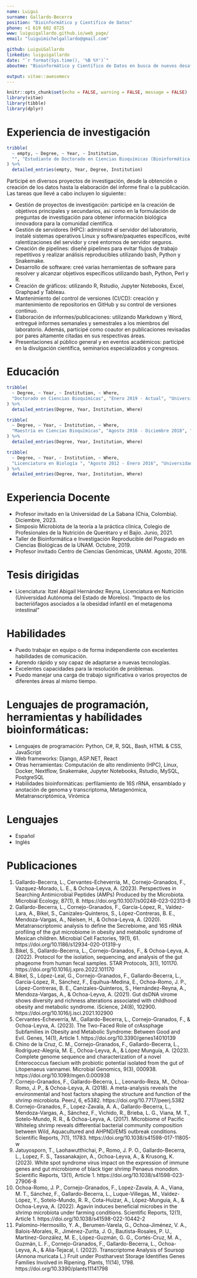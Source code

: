 ```yaml
---
name: Luigui
surname: Gallardo-Becerra
position: "Bioinformático y Científico de Datos"
phone: +1 619 602 0725
www: luiguigallardo.github.io/web_page/
email: "luiguimichelgallardo@gmail.com"

github: LuiguiGallardo
linkedin: luiguigallardo
date: "`r format(Sys.time(), '%B %Y')`"
aboutme: "Bioinformático y Científico de Datos en busca de nuevos desafíos para aplicar y expandir mis habilidades. En los últimos años, he participado en diferentes proyectos utilizando tecnologías genómicas modernas (NGS), análisis de datos y ciencia de datos, para obtener nueva información biológica que ha culminado en diversas publicaciones científicas."

output: vitae::awesomecv
---
```


```r
knitr::opts_chunk$set(echo = FALSE, warning = FALSE, message = FALSE)
library(vitae)
library(tibble)
library(dplyr)
```

# Experiencia de investigación
```r
tribble(
  ~ empty, ~ Degree, ~ Year, ~ Institution,
  "", "Estudiante de Doctorado en Ciencias Bioquímicas (Bioinformática)", "Enero 2019 - Actual", "Instituto de Biotecnología, UNAM",  
) %>% 
  detailed_entries(empty, Year, Degree, Institution)
```

Participé en diversos proyectos de investigación, desde la obtención o creación de los datos hasta la elaboración del informe final o la publicación. Las tareas que llevé a cabo incluyen lo siguiente::

* Gestión de proyectos de investigación: participé en la creación de objetivos principales y secundarios, así como en la formulación de preguntas de investigación para obtener información biológica innovadora para la comunidad científica.
* Gestión de servidores (HPC): administré el servidor del laboratorio, instalé sistemas operativos Linux y software/paquetes específicos, evité ralentizaciones del servidor y creé entornos de servidor seguros.
* Creación de pipelines: diseñé pipelines para evitar flujos de trabajo repetitivos y realizar análisis reproducibles utilizando bash, Python y Snakemake.
* Desarrollo de software: creé varias herramientas de software para resolver y alcanzar objetivos específicos utilizando bash, Python, Perl y R.
* Creación de gráficos: utilizando R, Rstudio, Jupyter Notebooks, Excel, Graphpad y Tableau.
* Mantenimiento del control de versiones (CI/CD): creación y mantenimiento de repositorios en GitHub y su control de versiones continuo.
* Elaboración de informes/publicaciones: utilizando Markdown y Word, entregué informes semanales y semestrales a los miembros del laboratorio. Además, participé como coautor en publicaciones revisadas por pares altamente citadas en sus respectivas áreas.
* Presentaciones al público general y en eventos académicos: participé en la divulgación científica, seminarios especializados y congresos.

# Educación
```r
tribble(
  ~ Degree, ~ Year, ~ Institution, ~ Where,
  "Doctorado en Ciencias Bioquímicas", "Enero 2019 - Actual", "Universidad Nacional Autónoma de México", "Cuernavaca, Mor., México"
) %>% 
  detailed_entries(Degree, Year, Institution, Where)
```


```r
tribble(
  ~ Degree, ~ Year, ~ Institution, ~ Where,
  "Maestría en Ciencias Bioquímicas", "Agosto 2016 - Diciembre 2018", "Universidad Nacional Autónoma de México", "Cuernavaca, Mor., México"
) %>% 
  detailed_entries(Degree, Year, Institution, Where)
```


```r
tribble(
  ~ Degree, ~ Year, ~ Institution, ~ Where,
  "Licenciatura en Biología ", "Agosto 2012 - Enero 2016", "Universidad de Guadalajara", "Guadalajara, México"
) %>% 
  detailed_entries(Degree, Year, Institution, Where)
```


# Experiencia Docente
* Profesor invitado en la Universidad de La Sabana (Chia, Colombia). Diciembre, 2023.
* Simposio Microbiota de la teoría a la práctica clínica, Colegio de Profesionales de la Nutrición de Querétaro y el Bajío. Junio, 2021. 
* Taller de Bioinformática e Investigación Reproducible del Posgrado en Ciencias Biológicas de la UNAM. Octubre, 2019.
* Profesor invitado Centro de Ciencias Genómicas, UNAM. Agosto, 2018.

# Tesis dirigidas
* Licenciatura: Itzel Abigail Hernández Reyna, Licenciatura en Nutrición (Universidad Autónoma del Estado de Morelos). "Impacto de los bacteriófagos asociados a la obesidad infantil en el metagenoma intestinal" 

# Habilidades
* Puedo trabajar en equipo o de forma independiente con excelentes habilidades de comunicación.
* Aprendo rápido y soy capaz de adaptarse a nuevas tecnologías.
* Excelentes capacidades para la resolución de problemas.
* Puedo manejar una carga de trabajo significativa o varios proyectos de diferentes áreas al mismo tiempo.

# Lenguajes de programación, herramientas y habílidades bioinformáticas:
* Lenguajes de programación: Python, C#, R, SQL, Bash, HTML & CSS, JavaScript
* Web frameworks: Django, ASP.NET, React
* Otras herramientas: Computación de alto rendimiento (HPC), Linux, Docker, Nextflow, Snakemake, Jupyter Notebooks, Rstudio, MySQL, PostgreSQL
* Habilidades bioinformáticas: perfilamiento de 16S rRNA, ensamblado y anotación de genoma y transcriptoma, Metagenómica, Metatranscriptómica, Virómica

# Lenguajes
* Español
* Inglés

# Publicaciones
1. Gallardo-Becerra, L., Cervantes-Echeverría, M., Cornejo-Granados, F., Vazquez-Morado, L. E., & Ochoa-Leyva, A. (2023). Perspectives in Searching Antimicrobial Peptides (AMPs) Produced by the Microbiota. Microbial Ecology, 87(1), 8. https://doi.org/10.1007/s00248-023-02313-8
2. Gallardo-Becerra, L., Cornejo-Granados, F., García-López, R., Valdez-Lara, A., Bikel, S., Canizales-Quinteros, S., López-Contreras, B. E., Mendoza-Vargas, A., Nielsen, H., & Ochoa-Leyva, A. (2020). Metatranscriptomic analysis to define the Secrebiome, and 16S rRNA profiling of the gut microbiome in obesity and metabolic syndrome of Mexican children. Microbial Cell Factories, 19(1), 61. https://doi.org/10.1186/s12934-020-01319-y
3. Bikel, S., Gallardo-Becerra, L., Cornejo-Granados, F., & Ochoa-Leyva, A. (2022). Protocol for the isolation, sequencing, and analysis of the gut phageome from human fecal samples. STAR Protocols, 3(1), 101170. https://doi.org/10.1016/j.xpro.2022.101170
4. Bikel, S., López-Leal, G., Cornejo-Granados, F., Gallardo-Becerra, L., García-López, R., Sánchez, F., Equihua-Medina, E., Ochoa-Romo, J. P., López-Contreras, B. E., Canizales-Quinteros, S., Hernández-Reyna, A., Mendoza-Vargas, A., & Ochoa-Leyva, A. (2021). Gut dsDNA virome shows diversity and richness alterations associated with childhood obesity and metabolic syndrome. iScience, 24(8), 102900. https://doi.org/10.1016/j.isci.2021.102900
5. Cervantes-Echeverría, M., Gallardo-Becerra, L., Cornejo-Granados, F., & Ochoa-Leyva, A. (2023). The Two-Faced Role of crAssphage Subfamilies in Obesity and Metabolic Syndrome: Between Good and Evil. Genes, 14(1), Article 1. https://doi.org/10.3390/genes14010139
6. Chino de la Cruz, C. M., Cornejo-Granados, F., Gallardo-Becerra, L., Rodríguez-Alegría, M. E., Ochoa-Leyva, A., & López Munguía, A. (2023). Complete genome sequence and characterization of a novel Enterococcus faecium with probiotic potential isolated from the gut of Litopenaeus vannamei. Microbial Genomics, 9(3), 000938. https://doi.org/10.1099/mgen.0.000938
7. Cornejo-Granados, F., Gallardo-Becerra, L., Leonardo-Reza, M., Ochoa-Romo, J. P., & Ochoa-Leyva, A. (2018). A meta-analysis reveals the environmental and host factors shaping the structure and function of the shrimp microbiota. PeerJ, 6, e5382. https://doi.org/10.7717/peerj.5382
8. Cornejo-Granados, F., Lopez-Zavala, A. A., Gallardo-Becerra, L., Mendoza-Vargas, A., Sánchez, F., Vichido, R., Brieba, L. G., Viana, M. T., Sotelo-Mundo, R. R., & Ochoa-Leyva, A. (2017). Microbiome of Pacific Whiteleg shrimp reveals differential bacterial community composition between Wild, Aquacultured and AHPND/EMS outbreak conditions. Scientific Reports, 7(1), 11783. https://doi.org/10.1038/s41598-017-11805-w
9. Jatuyosporn, T., Laohawutthichai, P., Romo, J. P. O., Gallardo-Becerra, L., Lopez, F. S., Tassanakajon, A., Ochoa-Leyva, A., & Krusong, K. (2023). White spot syndrome virus impact on the expression of immune genes and gut microbiome of black tiger shrimp Penaeus monodon. Scientific Reports, 13(1), Article 1. https://doi.org/10.1038/s41598-023-27906-8
10. Ochoa-Romo, J. P., Cornejo-Granados, F., Lopez-Zavala, A. A., Viana, M. T., Sánchez, F., Gallardo-Becerra, L., Luque-Villegas, M., Valdez-López, Y., Sotelo-Mundo, R. R., Cota-Huízar, A., López-Munguia, A., & Ochoa-Leyva, A. (2022). Agavin induces beneficial microbes in the shrimp microbiota under farming conditions. Scientific Reports, 12(1), Article 1. https://doi.org/10.1038/s41598-022-10442-2
11. Palomino-Hermosillo, Y. A., Berumen-Varela, G., Ochoa-Jiménez, V. A., Balois-Morales, R., Jiménez-Zurita, J. O., Bautista-Rosales, P. U., Martínez-González, M. E., López-Guzmán, G. G., Cortés-Cruz, M. A., Guzmán, L. F., Cornejo-Granados, F., Gallardo-Becerra, L., Ochoa-Leyva, A., & Alia-Tejacal, I. (2022). Transcriptome Analysis of Soursop (Annona muricata L.) Fruit under Postharvest Storage Identifies Genes Families Involved in Ripening. Plants, 11(14), 1798. https://doi.org/10.3390/plants11141798
